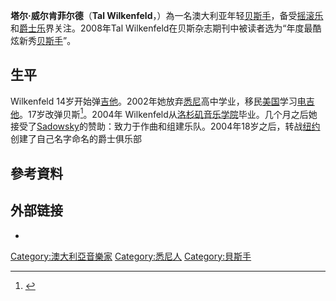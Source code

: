 {{Infobox musical artist
| name = Tal Wilkenfeld
| image  = Tal Wilkenfeld.jpg 
| caption  = Tal Wilkenfeld 2008年11月的演出
| background  = 演奏者
| birth_name = Tal Wilkenfeld
| birth_date  = {{birth date and age|1986|12|2|df=y}}
| birth_place  =[[澳大利亚|澳大利亚]][[悉尼|悉尼]]
| death_date = 
| instrument = [[贝斯|贝斯]]、[[吉他|吉他]]、[[声乐|声乐]]
| genre = [[爵士乐|爵士乐]]、[[融合爵士|融合爵士]]、[[蓝调摇滚|蓝调摇滚]]、[[摇滚乐|摇滚乐]]
| occupation = [[音乐家|音乐家]]、[[作曲家|作曲家]]、樂團領隊
| label = [[Resonance_Records|Resonance]]
| years_active  = 2002至今
| associated_acts  =
| website = {{URL|http://www.talwilkenfeld.com/}}
|notable_instruments = [[Sadowsky|Sadowsky]]贝斯
}}

'''塔尔·威尔肯菲尔德'''（'''Tal Wilkenfeld'''，{{bd|1986年|12月2日}}）為一名澳大利亚年轻[[贝斯手|贝斯手]]，备受[[摇滚乐|摇滚乐]]和[[爵士乐|爵士乐]]界关注。2008年Tal Wilkenfeld在贝斯杂志期刊中被读者选为“年度最酷炫新秀[[贝斯手|贝斯手]]”。

== 生平 ==

Wilkenfeld 14岁开始弹[[吉他|吉他]]。2002年她放弃[[悉尼|悉尼]]高中学业，移民[[美国|美国]]学习[[电吉他|电吉他]]。17岁改弹贝斯<ref name="smh_aceofbass">{{cite news|url=http://www.smh.com.au/news/music/just-doing-her-thing/2007/04/27/1177459975500.html|title=Ace of bass just doing her thing|date=28 April 2007|publisher=''[[The_Sydney_Morning_Herald|The Sydney Morning Herald]]''|author=Paul Bibby|accessdate=2016-03-14|archive-date=2016-01-16|archive-url=https://web.archive.org/web/20160116021003/http://www.smh.com.au/news/music/just-doing-her-thing/2007/04/27/1177459975500.html|dead-url=no}}</ref>。2004年 Wilkenfeld从[[洛杉矶音乐学院|洛杉矶音乐学院]]毕业。几个月之后她接受了[[Sadowsky|Sadowsky]]的赞助：致力于作曲和组建乐队。2004年18岁之后，转战[[纽约|纽约]]创建了自己名字命名的爵士俱乐部

== 參考資料 ==

{{Reflist|2}}
==外部链接==
{{Commons category|Tal Wilkenfeld}}
*{{官方网站|http://www.talwilkenfeld.com}}

{{Authority control}}
{{DEFAULTSORT:Wilkendeld}}
[[Category:澳大利亞音樂家|Category:澳大利亞音樂家]]
[[Category:悉尼人|Category:悉尼人]]
[[Category:貝斯手|Category:貝斯手]]